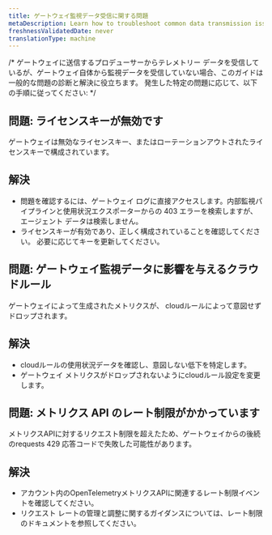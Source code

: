 ```yaml
---
title: ゲートウェイ監視データ受信に関する問題
metaDescription: Learn how to troubleshoot common data transmission issues with monitoring data reception from the Pipeline Control gateway.
freshnessValidatedDate: never
translationType: machine
---
```


/\* ゲートウェイに送信するプロデューサーからテレメトリー データを受信しているが、ゲートウェイ自体から監視データを受信していない場合、このガイドは一般的な問題の診断と解決に役立ちます。 発生した特定の問題に応じて、以下の手順に従ってください: \*/

## 問題: ライセンスキーが無効です

ゲートウェイは無効なライセンスキー、またはローテーションアウトされたライセンスキーで構成されています。

## 解決

* 問題を確認するには、ゲートウェイ ログに直接アクセスします。内部監視パイプラインと使用状況エクスポーターからの 403 エラーを検索しますが、エージェント データは検索しません。
* ライセンスキーが有効であり、正しく構成されていることを確認してください。 必要に応じてキーを更新してください。

## 問題: ゲートウェイ監視データに影響を与えるクラウドルール

ゲートウェイによって生成されたメトリクスが、 cloudルールによって意図せずドロップされます。

## 解決

* cloudルールの使用状況データを確認し、意図しない低下を特定します。
* ゲートウェイ メトリクスがドロップされないようにcloudルール設定を変更します。

## 問題: メトリクス API のレート制限がかかっています

メトリクスAPIに対するリクエスト制限を超えたため、ゲートウェイからの後続のrequests 429 応答コードで失敗した可能性があります。

## 解決

* アカウント内のOpenTelemetryメトリクスAPIに関連するレート制限イベントを確認してください。
* リクエスト レートの管理と調整に関するガイダンスについては、レート制限のドキュメントを参照してください。